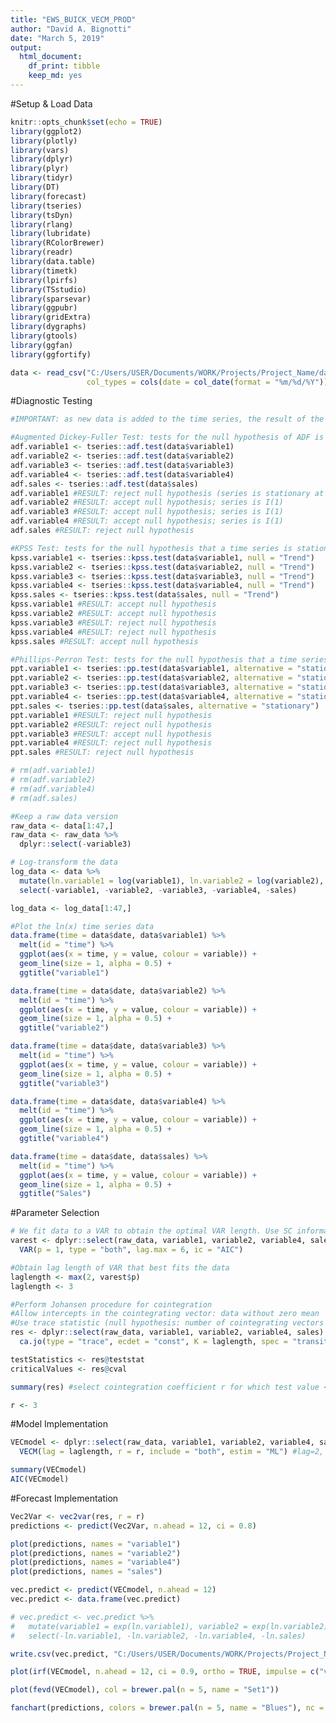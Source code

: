 ---
title: "EWS_BUICK_VECM_PROD"
author: "David A. Bignotti"
date: "March 5, 2019"
output: 
  html_document: 
    df_print: tibble
    keep_md: yes
---

#Setup & Load Data
```{r setup, include=FALSE}
knitr::opts_chunk$set(echo = TRUE)
library(ggplot2)
library(plotly)
library(vars)
library(dplyr)
library(plyr)
library(tidyr)
library(DT)
library(forecast)
library(tseries)
library(tsDyn)
library(rlang)
library(lubridate)
library(RColorBrewer)
library(readr)
library(data.table)
library(timetk)
library(lpirfs)
library(TSstudio)
library(sparsevar)
library(ggpubr)
library(gridExtra)
library(dygraphs)
library(gtools)
library(ggfan)
library(ggfortify)
```

```{r import data, include=FALSE}
data <- read_csv("C:/Users/USER/Documents/WORK/Projects/Project_Name/data.csv", 
                 col_types = cols(date = col_date(format = "%m/%d/%Y")))
```

#Diagnostic Testing
```{r diagnostic tests, eval=FALSE, include=FALSE}
#IMPORTANT: as new data is added to the time series, the result of the following diagnostic tests may change. Therefore, run each test one by one and update the associated RESULT comment next to it with the latest test result. If there is no change, then make no changes to the RESULT comment

#Augmented Dickey-Fuller Test: tests for the null hypothesis of ADF is d = 0 against the alternative hypothesis of d < 0. If we do not reject the null hypothesis, then the series is non-stationary whereas rejection means the series is stationary.
adf.variable1 <- tseries::adf.test(data$variable1)
adf.variable2 <- tseries::adf.test(data$variable2)
adf.variable3 <- tseries::adf.test(data$variable3)
adf.variable4 <- tseries::adf.test(data$variable4)
adf.sales <- tseries::adf.test(data$sales)
adf.variable1 #RESULT: reject null hypothesis (series is stationary at a significance level of a = 0.05)
adf.variable2 #RESULT: accept null hypothesis; series is I(1)
adf.variable3 #RESULT: accept null hypothesis; series is I(1)
adf.variable4 #RESULT: accept null hypothesis; series is I(1)
adf.sales #RESULT: reject null hypothesis

#KPSS Test: tests for the null hypothesis that a time series is stationary whereas the alternative hypothesis is non-stationarity
kpss.variable1 <- tseries::kpss.test(data$variable1, null = "Trend")
kpss.variable2 <- tseries::kpss.test(data$variable2, null = "Trend")
kpss.variable3 <- tseries::kpss.test(data$variable3, null = "Trend")
kpss.variable4 <- tseries::kpss.test(data$variable4, null = "Trend")
kpss.sales <- tseries::kpss.test(data$sales, null = "Trend")
kpss.variable1 #RESULT: accept null hypothesis
kpss.variable2 #RESULT: accept null hypothesis
kpss.variable3 #RESULT: reject null hypothesis
kpss.variable4 #RESULT: reject null hypothesis
kpss.sales #RESULT: accept null hypothesis

#Phillips-Perron Test: tests for the null hypothesis that a time series is non-stationary
ppt.variable1 <- tseries::pp.test(data$variable1, alternative = "stationary")
ppt.variable2 <- tseries::pp.test(data$variable2, alternative = "stationary")
ppt.variable3 <- tseries::pp.test(data$variable3, alternative = "stationary")
ppt.variable4 <- tseries::pp.test(data$variable4, alternative = "stationary")
ppt.sales <- tseries::pp.test(data$sales, alternative = "stationary")
ppt.variable1 #RESULT: reject null hypothesis
ppt.variable2 #RESULT: reject null hypothesis
ppt.variable3 #RESULT: accept null hypothesis
ppt.variable4 #RESULT: reject null hypothesis
ppt.sales #RESULT: reject null hypothesis

# rm(adf.variable1)
# rm(adf.variable2)
# rm(adf.variable4)
# rm(adf.sales)
```

```{r transform data, include=FALSE}
#Keep a raw data version
raw_data <- data[1:47,]
raw_data <- raw_data %>%
  dplyr::select(-variable3)

# Log-transform the data
log_data <- data %>%
  mutate(ln.variable1 = log(variable1), ln.variable2 = log(variable2), ln.variable4 = log(variable4), ln.sales = log(sales)) %>%
  select(-variable1, -variable2, -variable3, -variable4, -sales)

log_data <- log_data[1:47,]
```

```{r plot time series}
#Plot the ln(x) time series data
data.frame(time = data$date, data$variable1) %>% 
  melt(id = "time") %>% 
  ggplot(aes(x = time, y = value, colour = variable)) +
  geom_line(size = 1, alpha = 0.5) + 
  ggtitle("variable1") 

data.frame(time = data$date, data$variable2) %>% 
  melt(id = "time") %>% 
  ggplot(aes(x = time, y = value, colour = variable)) +
  geom_line(size = 1, alpha = 0.5) + 
  ggtitle("variable2") 

data.frame(time = data$date, data$variable3) %>%
  melt(id = "time") %>%
  ggplot(aes(x = time, y = value, colour = variable)) +
  geom_line(size = 1, alpha = 0.5) +
  ggtitle("variable3")

data.frame(time = data$date, data$variable4) %>% 
  melt(id = "time") %>% 
  ggplot(aes(x = time, y = value, colour = variable)) +
  geom_line(size = 1, alpha = 0.5) + 
  ggtitle("variable4") 

data.frame(time = data$date, data$sales) %>% 
  melt(id = "time") %>% 
  ggplot(aes(x = time, y = value, colour = variable)) +
  geom_line(size = 1, alpha = 0.5) + 
  ggtitle("Sales") 

```

#Parameter Selection
```{r determine optimal lag and cointegration}
# We fit data to a VAR to obtain the optimal VAR length. Use SC information criterion to find optimal model.
varest <- dplyr::select(raw_data, variable1, variable2, variable4, sales) %>%
  VAR(p = 1, type = "both", lag.max = 6, ic = "AIC")

#Obtain lag length of VAR that best fits the data
laglength <- max(2, varest$p)
laglength <- 3

#Perform Johansen procedure for cointegration
#Allow intercepts in the cointegrating vector: data without zero mean
#Use trace statistic (null hypothesis: number of cointegrating vectors <= r)
res <- dplyr::select(raw_data, variable1, variable2, variable4, sales) %>%
  ca.jo(type = "trace", ecdet = "const", K = laglength, spec = "transitory")

testStatistics <- res@teststat
criticalValues <- res@cval

summary(res) #select cointegration coefficient r for which test value < 10pct level value

r <- 3
```

#Model Implementation
```{r VECM}
VECmodel <- dplyr::select(raw_data, variable1, variable2, variable4, sales) %>%
  VECM(lag = laglength, r = r, include = "both", estim = "ML") #lag=2, r=2 produced lowest error rate

summary(VECmodel)
AIC(VECmodel)
```

#Forecast Implementation
```{r VEC forecast plots, include=FALSE}
Vec2Var <- vec2var(res, r = r)
predictions <- predict(Vec2Var, n.ahead = 12, ci = 0.8)

plot(predictions, names = "variable1")
plot(predictions, names = "variable2")
plot(predictions, names = "variable4")
plot(predictions, names = "sales")
```

```{r de-transform forecast data, include=FALSE}
vec.predict <- predict(VECmodel, n.ahead = 12)
vec.predict <- data.frame(vec.predict)

# vec.predict <- vec.predict %>%
#   mutate(variable1 = exp(ln.variable1), variable2 = exp(ln.variable2), variable4 = exp(ln.variable4), sales = exp(ln.sales)) %>%
#   select(-ln.variable1, -ln.variable2, -ln.variable4, -ln.sales)

write.csv(vec.predict, "C:/Users/USER/Documents/WORK/Projects/Project_Name/forecast/vecm_forecast.csv")
```

```{r VEC IRFs, fig.height=5, fig.width=8}
plot(irf(VECmodel, n.ahead = 12, ci = 0.9, ortho = TRUE, impulse = c("variable1", "variable2", "variable4"), response = "sales"))
```

```{r VEC FEVDs, fig.height=8, fig.width=8}
plot(fevd(VECmodel), col = brewer.pal(n = 5, name = "Set1"))
```

```{r VEC fanchart, fig.height=8, fig.width=10}
fanchart(predictions, colors = brewer.pal(n = 5, name = "Blues"), nc = 2)
```

